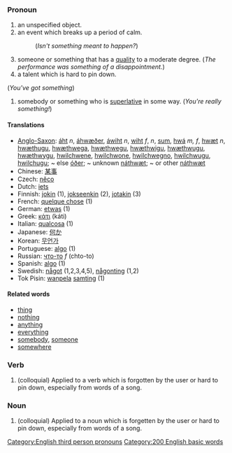 ===Pronoun===

# an unspecified object.
# an event which breaks up a period of calm.
#: (''Isn't something meant to happen?'')
# someone or something that has a [[quality]] to a moderate degree.  (''The performance was something of a disappointment.'')
# a talent which is hard to pin down.
(''You've got something'')
# somebody or something who is [[superlative]] in some way.  (''You're really something!'')

====Translations====
*[[Anglo-Saxon]]: [[áht]] ''n'', [[áhwæðer]], [[áwiht]] ''n'', [[wiht]] ''f'', ''n'', [[sum]], [[hwá]] ''m, f'', [[hwæt]] ''n'', [[hwæthugu]], [[hwæthwega]], [[hwæthwegu]], [[hwæthwigu]], [[hwæthwugu]], [[hwæthwygu]], [[hwilchwene]], [[hwilchwone]], [[hwilchwegno]], [[hwilchwugu]], [[hwilchugu]]; ~ else [[óðer]]; ~ unknown [[náthwæt]]; ~ or other [[náthwæt]]
*Chinese: [[某事]]
*Czech: [[něco]]
*Dutch: [[iets]]
*Finnish: [[jokin]] (1), [[jokseenkin]] (2), [[jotakin]] (3)
*French: [[quelque chose]] (1)
*German: [[etwas]] (1)
*Greek: [[κάτι]] (káti)
*Italian: [[qualcosa]] (1)
*Japanese: [[何か]]
*Korean: [[무언가]]
*Portuguese: [[algo]] (1)
*Russian: [[что-то]] ''f'' (chto-to)<!-- check gender -->
*Spanish: [[algo]] (1)
*Swedish: [[något]] (1,2,3,4,5), [[någonting]] (1,2)
*Tok Pisin: [[wanpela]] [[samting]] (1)

====Related words====
*[[thing]]
*[[nothing]]
*[[anything]]
*[[everything]]
*[[somebody]], [[someone]]
*[[somewhere]]

[[Category:English third person pronouns]]

===Verb===

#(colloquial) Applied to a verb which is forgotten by the user or hard to pin down, especially from words of a song.

===Noun===

#(colloquial) Applied to a noun which is forgetten by the user or hard to pin down, especially from words of a song.
[[Category:200 English basic words]]